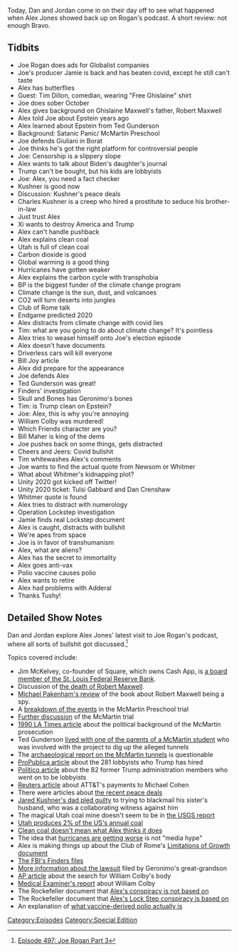 {{DEFAULTSORT:
    #_EPISODE_0497:Third Try's A Charm
}}{{Episode
    | title           = Third Try's A Charm
    | caption         = Listen to this episode on [https://knowledgefight.libsyn.com/497-third-trys-a-charm Libsyn] [https://open.spotify.com/episode/7EVXzeuBxpiKAzXsn4mZgW Spotify]
    | episodeNumber   = 497
    | length          = 03:39:49
    | airDate         = October 30, 2020
    | coverageDate    = October 27, 2020
    | episodeType     = [[:Category:Special Edition|Special Edition]]
    | appearance      = [[Joe Rogan]], [[Jamie]], [[Tim Dillon]], [[Ghislaine Maxwell]], [[Robert Maxwell]], [[Jeffrey Epstein]], [[Ted Gunderson]], [[Rudy Giuliani]], [[Joe Biden]], [[Jared Kushner]], [[Charles Kushner]], [[Xi Jinping]], [[William Colby]], [[Bill Maher]], [[Gavin Newsom]], [[Gretchen Whitmer]], [[Tulsi Gabbard]], [[Dan Crenshaw]]
    | oocDrop         = You wanna know why I'm so crazy? No!
    | previousEpisode = [[496: October 22-23, 2020]]
    | nextEpisode     = [[498: November 7, 2016]]
}}

{{Stub}}

Today, Dan and Jordan come in on their day off to see what happened when Alex Jones showed back up on Rogan's podcast. A short review: not enough Bravo.

==Tidbits==

*Joe Rogan does ads for Globalist companies
*Joe's producer Jamie is back and has beaten covid, except he still can't taste
*Alex has butterflies
*Guest: Tim Dillon, comedian, wearing "Free Ghislaine" shirt
*Joe does sober October
*Alex gives background on Ghislaine Maxwell's father, Robert Maxwell
*Alex told Joe about Epstein years ago
*Alex learned about Epstein from Ted Gunderson
*Background: Satanic Panic/ McMartin Preschool
*Joe defends Giuliani in Borat
*Joe thinks he's got the right platform for controversial people
*Joe: Censorship is a slippery slope
*Alex wants to talk about Biden's daughter's journal
*Trump can't be bought, but his kids are lobbyists
*Joe: Alex, you need a fact checker
*Kushner is good now
*Discussion: Kushner's peace deals
*Charles Kushner is a creep who hired a prostitute to seduce his brother-in-law
*Just trust Alex
*Xi wants to destroy America and Trump
*Alex can't handle pushback
*Alex explains clean coal
*Utah is full of clean coal
*Carbon dioxide is good
*Global warming is a good thing
*Hurricanes have gotten weaker
*Alex explains the carbon cycle with transphobia
*BP is the biggest funder of the climate change program
*Climate change is the sun, dust, and volcanoes
*CO2 will turn deserts into jungles
*Club of Rome talk
*Endgame predicted 2020
*Alex distracts from climate change with covid lies
*Tim: what are you going to do about climate change? It's pointless
*Alex tries to weasel himself onto Joe's election episode
*Alex doesn't have documents
*Driverless cars will kill everyone
*Bill Joy article
*Alex did prepare for the appearance
*Joe defends Alex
*Ted Gunderson was great!
*Finders' investigation
*Skull and Bones has Geronimo's bones
*Tim: is Trump clean on Epstein?
*Joe: Alex, this is why you're annoying
*William Colby was murdered!
*Which Friends character are you?
*Bill Maher is king of the dems
*Joe pushes back on some things, gets distracted
*Cheers and Jeers: Covid bullshit
*Tim whitewashes Alex's comments
*Joe wants to find the actual quote from Newsom or Whitmer
*What about Whitmer's kidnapping plot?
*Unity 2020 got kicked off Twitter!
*Unity 2020 ticket: Tulsi Gabbard and Dan Crenshaw
*Whitmer quote is found
*Alex tries to distract with numerology
*Operation Lockstep investigation
*Jamie finds real Lockstep document
*Alex is caught, distracts with bullshit
*We're apes from space
*Joe is in favor of transhumanism
*Alex, what are aliens?
*Alex has the secret to immortality
*Alex goes anti-vax
*Polio vaccine causes polio
*Alex wants to retire
*Alex had problems with Adderal
*Thanks Tushy!

==Detailed Show Notes==

Dan and Jordan explore Alex Jones' latest visit to Joe Rogan's podcast, where all sorts of bullshit got discussed.<ref>[https://knowledgefight.com/research/2020/10/30/episode-497-joe-rogan-part-3 Episode 497: Joe Rogan Part 3]</ref>

Topics covered include:

*Jim McKelvey, co-founder of Square, which owns Cash App, is [https://www.stlouisfed.org/about-us/leadership-governance/board-of-directors a board member of the St. Louis Federal Reserve Bank].
*Discussion of [https://www.theguardian.com/us-news/2019/aug/22/the-murky-life-and-death-of-robert-maxwell-and-how-it-shaped-his-daughter-ghislaine the death of Robert Maxwell].
*[https://www.baltimoresun.com/news/bs-xpm-2002-12-08-0212110428-story.html Michael Pakenham's review] of the book about Robert Maxwell being a spy.
*A [https://web.archive.org/web/20040215191237/http://www.crimelibrary.com/criminal_mind/psychology/mcmartin_daycare/5.html?sect=19 breakdown of the events] in the McMartin Preschool trial
*[http://law2.umkc.edu/faculty/projects/ftrials/mcmartin/mcmartinaccount.html Further discussion] of the McMartin trial
*[https://www.latimes.com/archives/la-xpm-1990-05-06-op-35-story.html 1990 LA Times article] about the political background of the McMartin prosecution
*Ted Gunderson [http://rigorousintuition.blogspot.com/2005/07/interview-with-jackie-mcgauley-part_19.html lived with one of the parents of a McMartin student] who was involved with the project to dig up the alleged tunnels
*The [https://mds.marshall.edu/cgi/viewcontent.cgi?article=1006&context=psychology_faculty&httpsredir=1&referer=https%3A%2F%2Fwww.google.com%2F archaeological report on the McMartin tunnels] is questionable
*[https://www.propublica.org/article/we-found-a-staggering-281-lobbyists-whove-worked-in-the-trump-administration ProPublica article] about the 281 lobbyists who Trump has hired
*[https://www.politico.com/news/2020/07/08/trump-administration-veteranslobbying-348273 Politico article] about the 82 former Trump administration members who went on to be lobbyists
*[https://www.reuters.com/article/us-usa-trump-daniels-at-t-exclusive/att-ceo-we-made-big-mistake-hiring-cohen-chief-lobbyist-out-idUSKBN1IC1L6 Reuters article] about ATT&T's payments to Michael Cohen
*There were articles about [https://www.bbc.com/news/world-middle-east-54151712 the recent peace deals]
*[https://www.justice.gov/archive/tax/usaopress/2004/txdv04kush0818_r.htm Jared Kushner's dad pled guilty] to trying to blackmail his sister's husband, who was a collaborating witness against him
*The magical Utah coal mine doesn't seem to be in [https://pubs.usgs.gov/pp/p1625b/Reports/Chapters/Chapter_B.pdf the USGS report]
*[https://www.americangeosciences.org/critical-issues/faq/which-states-are-largest-producers-and-consumers-coal Utah produces 2% of the US's annual coal]
*[https://www.popularmechanics.com/technology/infrastructure/news/a27886/how-does-clean-coal-work/ Clean coal doesn't mean what Alex thinks it does]
*The idea that [https://www.theguardian.com/weather/ng-interactive/2018/sep/11/atlantic-hurricanes-are-storms-getting-worse hurricanes are getting worse] is not "media hype"
*Alex is making things up about the Club of Rome's [http://www.donellameadows.org/wp-content/userfiles/Limits-to-Growth-digital-scan-version.pdf Limitations of Growth document]
*[https://vault.fbi.gov/the-finders The FBI's Finders files]
*[https://yaledailynews.com/blog/2010/08/09/judge-dismisses-apache-suit-against-skull-and-bones-2/ More information about the lawsuit] filed by Geronimo's great-grandson
*[https://news.google.com/newspapers?dat=19960430&hl=en&id=yDcxAAAAIBAJ&nid=348&pg=2925%2C9479409 AP article] about the search for William Colby's body
*[https://big.assets.huffingtonpost.com/PostMortem.pdf Medical Examiner's report] about William Colby
*The Rockefeller document that [https://www.rockefellerfoundation.org/wp-content/uploads/Annual-Report-2010-1.pdf Alex's conspiracy is not based on]
*The Rockefeller document that [https://issuu.com/dueprocesstv/docs/scenario-for_the-future Alex's Lock Step conspiracy is based on]
*An explanation of [https://www.who.int/news-room/q-a-detail/poliomyelitis-vaccine-derived-polio what vaccine-derived polio actually is]

[[Category:Episodes]]
[[Category:Special Edition]]
